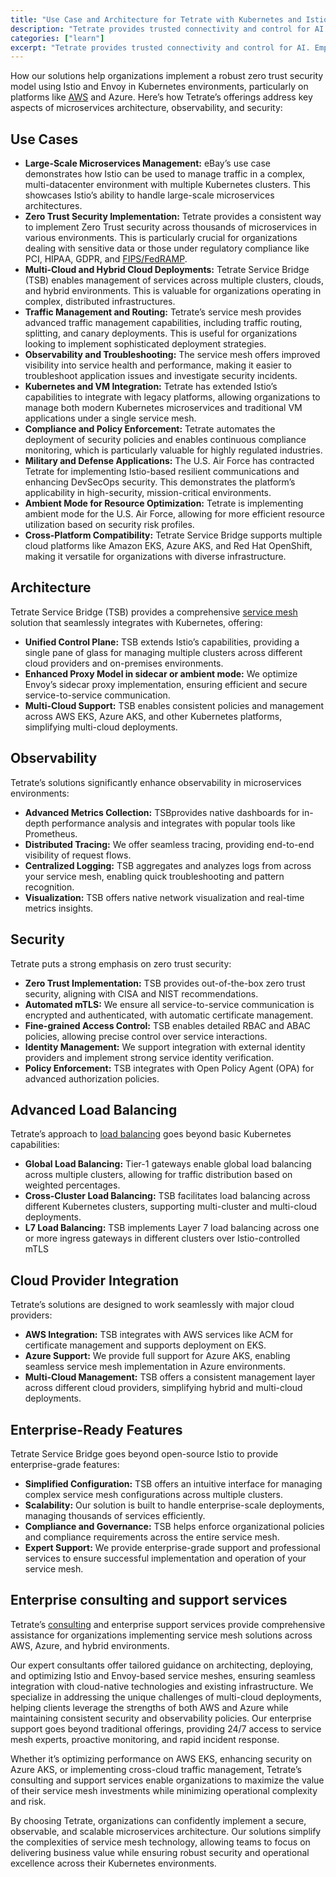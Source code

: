 ```yaml
---
title: "Use Case and Architecture for Tetrate with Kubernetes and Istio"
description: "Tetrate provides trusted connectivity and control for AI. Empower developers while safeguarding the business. Built atop the proven Envoy proxy & Envoy AI Gateway."
categories: ["learn"]
excerpt: "Tetrate provides trusted connectivity and control for AI. Empower developers while safeguarding the business. Built atop the proven Envoy proxy & Envoy AI Gateway."
---
```


How our solutions help organizations implement a robust zero trust security model using Istio and Envoy in Kubernetes environments, particularly on platforms like [AWS](/blog/migrating-from-aws-app-mesh-to-istio-a-comprehensive-guide/) and Azure. Here’s how Tetrate’s offerings address key aspects of microservices architecture, observability, and security:

## [](#use-cases)Use Cases

*   **Large-Scale Microservices Management:** eBay’s use case demonstrates how Istio can be used to manage traffic in a complex, multi-datacenter environment with multiple Kubernetes clusters. This showcases Istio’s ability to handle large-scale microservices architectures.
*   **Zero Trust Security Implementation:** Tetrate provides a consistent way to implement Zero Trust security across thousands of microservices in various environments. This is particularly crucial for organizations dealing with sensitive data or those under regulatory compliance like PCI, HIPAA, GDPR, and [FIPS/FedRAMP](/learn/fips/fips-fedramp/).
*   **Multi-Cloud and Hybrid Cloud Deployments:** Tetrate Service Bridge (TSB) enables management of services across multiple clusters, clouds, and hybrid environments. This is valuable for organizations operating in complex, distributed infrastructures.
*   **Traffic Management and Routing:** Tetrate’s service mesh provides advanced traffic management capabilities, including traffic routing, splitting, and canary deployments. This is useful for organizations looking to implement sophisticated deployment strategies.
*   **Observability and Troubleshooting:** The service mesh offers improved visibility into service health and performance, making it easier to troubleshoot application issues and investigate security incidents.
*   **Kubernetes and VM Integration:** Tetrate has extended Istio’s capabilities to integrate with legacy platforms, allowing organizations to manage both modern Kubernetes microservices and traditional VM applications under a single service mesh.
*   **Compliance and Policy Enforcement:** Tetrate automates the deployment of security policies and enables continuous compliance monitoring, which is particularly valuable for highly regulated industries.
*   **Military and Defense Applications:** The U.S. Air Force has contracted Tetrate for implementing Istio-based resilient communications and enhancing DevSecOps security. This demonstrates the platform’s applicability in high-security, mission-critical environments.
*   **Ambient Mode for Resource Optimization:** Tetrate is implementing ambient mode for the U.S. Air Force, allowing for more efficient resource utilization based on security risk profiles.
*   **Cross-Platform Compatibility:** Tetrate Service Bridge supports multiple cloud platforms like Amazon EKS, Azure AKS, and Red Hat OpenShift, making it versatile for organizations with diverse infrastructure.

## [](#architecture)Architecture

Tetrate Service Bridge (TSB) provides a comprehensive [service mesh](/blog/service-mesh-architecture/) solution that seamlessly integrates with Kubernetes, offering:

*   **Unified Control Plane:** TSB extends Istio’s capabilities, providing a single pane of glass for managing multiple clusters across different cloud providers and on-premises environments.
*   **Enhanced Proxy Model in sidecar or ambient mode:** We optimize Envoy’s sidecar proxy implementation, ensuring efficient and secure service-to-service communication.
*   **Multi-Cloud Support:** TSB enables consistent policies and management across AWS EKS, Azure AKS, and other Kubernetes platforms, simplifying multi-cloud deployments.

## [](#observability)Observability

Tetrate’s solutions significantly enhance observability in microservices environments:

*   **Advanced Metrics Collection:** TSBprovides native dashboards for in-depth performance analysis and integrates with popular tools like Prometheus.
*   **Distributed Tracing:** We offer seamless tracing, providing end-to-end visibility of request flows.
*   **Centralized Logging:** TSB aggregates and analyzes logs from across your service mesh, enabling quick troubleshooting and pattern recognition.
*   **Visualization:** TSB offers native network visualization and real-time metrics insights.

## [](#security)Security

Tetrate puts a strong emphasis on zero trust security:

*   **Zero Trust Implementation:** TSB provides out-of-the-box zero trust security, aligning with CISA and NIST recommendations.
*   **Automated mTLS:** We ensure all service-to-service communication is encrypted and authenticated, with automatic certificate management.
*   **Fine-grained Access Control:** TSB enables detailed RBAC and ABAC policies, allowing precise control over service interactions.
*   **Identity Management:** We support integration with external identity providers and implement strong service identity verification.
*   **Policy Enforcement:** TSB integrates with Open Policy Agent (OPA) for advanced authorization policies.

## [](#advanced-load-balancing)Advanced Load Balancing

Tetrate’s approach to [load balancing](/learn/kubernetes/kubernetes-ingress-load-balancer/) goes beyond basic Kubernetes capabilities:

*   **Global Load Balancing:** Tier-1 gateways enable global load balancing across multiple clusters, allowing for traffic distribution based on weighted percentages.
*   **Cross-Cluster Load Balancing:** TSB facilitates load balancing across different Kubernetes clusters, supporting multi-cluster and multi-cloud deployments.
*   **L7 Load Balancing:** TSB implements Layer 7 load balancing across one or more ingress gateways in different clusters over Istio-controlled mTLS

## [](#cloud-provider-integration)Cloud Provider Integration

Tetrate’s solutions are designed to work seamlessly with major cloud providers:

*   **AWS Integration:** TSB integrates with AWS services like ACM for certificate management and supports deployment on EKS.
*   **Azure Support:** We provide full support for Azure AKS, enabling seamless service mesh implementation in Azure environments.
*   **Multi-Cloud Management:** TSB offers a consistent management layer across different cloud providers, simplifying hybrid and multi-cloud deployments.

## [](#enterprise-ready-features)Enterprise-Ready Features

Tetrate Service Bridge goes beyond open-source Istio to provide enterprise-grade features:

*   **Simplified Configuration:** TSB offers an intuitive interface for managing complex service mesh configurations across multiple clusters.
*   **Scalability:** Our solution is built to handle enterprise-scale deployments, managing thousands of services efficiently.
*   **Compliance and Governance:** TSB helps enforce organizational policies and compliance requirements across the entire service mesh.
*   **Expert Support:** We provide enterprise-grade support and professional services to ensure successful implementation and operation of your service mesh.

## [](#enterprise-consulting-and-support-services)Enterprise consulting and support services

Tetrate’s [consulting](/kubernetes-consulting/) and enterprise support services provide comprehensive assistance for organizations implementing service mesh solutions across AWS, Azure, and hybrid environments.

Our expert consultants offer tailored guidance on architecting, deploying, and optimizing Istio and Envoy-based service meshes, ensuring seamless integration with cloud-native technologies and existing infrastructure. We specialize in addressing the unique challenges of multi-cloud deployments, helping clients leverage the strengths of both AWS and Azure while maintaining consistent security and observability policies. Our enterprise support goes beyond traditional offerings, providing 24/7 access to service mesh experts, proactive monitoring, and rapid incident response.

Whether it’s optimizing performance on AWS EKS, enhancing security on Azure AKS, or implementing cross-cloud traffic management, Tetrate’s consulting and support services enable organizations to maximize the value of their service mesh investments while minimizing operational complexity and risk.

By choosing Tetrate, organizations can confidently implement a secure, observable, and scalable microservices architecture. Our solutions simplify the complexities of service mesh technology, allowing teams to focus on delivering business value while ensuring robust security and operational excellence across their Kubernetes environments.